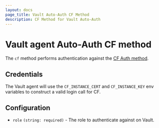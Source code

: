```yaml
---
layout: docs
page_title: Vault Auto-Auth CF Method
description: CF Method for Vault Auto-Auth
---
```


# Vault agent Auto-Auth CF method

The `cf` method performs authentication against the [CF Auth
method](/vault/docs/auth/cf).

## Credentials

The Vault agent will use the `CF_INSTANCE_CERT` and `CF_INSTANCE_KEY` env variables to
construct a valid login call for CF.

## Configuration

- `role` `(string: required)` - The role to authenticate against on Vault.
